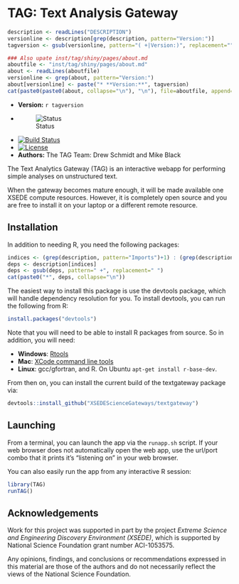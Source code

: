 # TAG: Text Analysis Gateway


```r
description <- readLines("DESCRIPTION")
versionline <- description[grep(description, pattern="Version:")]
tagversion <- gsub(versionline, pattern="( +|Version:)", replacement="")

### Also upate inst/tag/shiny/pages/about.md
aboutfile <- "inst/tag/shiny/pages/about.md"
about <- readLines(aboutfile)
versionline <- grep(about, pattern="Version:")
about[versionline] <- paste("* **Version:**", tagversion)
cat(paste0(paste0(about, collapse="\n"), "\n"), file=aboutfile, append=FALSE)
```

* **Version:** `r tagversion`
* ![Status](http://img.shields.io/badge/status-In_development_%28UNSTABLE%29-red.svg?style=flat)
* [![Build Status](https://travis-ci.org/XSEDEScienceGateways/textgateway.png)](https://travis-ci.org/XSEDEScienceGateways/textgateway)
* [![License](http://img.shields.io/badge/license-AGPL--3-orange.svg?style=flat)](https://www.gnu.org/licenses/agpl-3.0.html)
* **Authors:** The TAG Team: Drew Schmidt and Mike Black


The Text Analytics Gateway (TAG) is an interactive webapp for
performing simple analyses on unstructured text.

When the gateway becomes mature enough, it will be made available
one XSEDE compute resources. However, it is completely open
source and you are free to install it on your laptop or a different
remote resource.


## Installation

In addition to needing R, you need the following packages:

```r
indices <- (grep(description, pattern="Imports")+1) : (grep(description, pattern="NeedsCompilation:")-1)
deps <- description[indices]
deps <- gsub(deps, pattern=" +", replacement=" ")
cat(paste0("*", deps, collapse="\n"))
```


The easiest way to install this package is use the devtools package,
which will handle dependency resolution for you. To install devtools,
you can run the following from R:

```r
install.packages("devtools")
```

Note that you will need to be able to install R packages from
source. So in addition, you will need:

* **Windows**: [Rtools](http://cran.r-project.org/bin/windows/Rtools/)
* **Mac**: [XCode command line tools](https://developer.apple.com/downloads)
* **Linux**: gcc/gfortran, and R. On Ubuntu `apt-get install r-base-dev`.

From then on, you can install the current build of the textgateway
package via:

```r
devtools::install_github("XSEDEScienceGateways/textgateway")
```




## Launching

From a terminal, you can launch the app via the `runapp.sh` script.
If your web browser does not automatically open the web app, use
the url/port combo that it prints it's "listening on" in your
web browser.

You can also easily run the app from any interactive R session:

```r
library(TAG)
runTAG()
```


## Acknowledgements

Work for this project was supported in part by the project *Extreme Science and Engineering Discovery Environment (XSEDE)*, which is supported by National Science Foundation grant number ACI-1053575.

Any opinions, findings, and conclusions or recommendations expressed in this material are those of the authors and do not necessarily reflect the views of the National Science Foundation.
